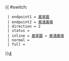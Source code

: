 {{ #switch: {{{format|}}}
  | endpoint1 = [[嘉翠園]]
  | endpoint2 = [[葵涌廣場]]
  | direction = 2
  | status = 
  | inline = [[嘉翠園]] ↔ [[葵涌廣場]]
  | normal =
  | full =
}}<noinclude>[[category:新界居民巴士路線模板|4‎]]</noinclude>